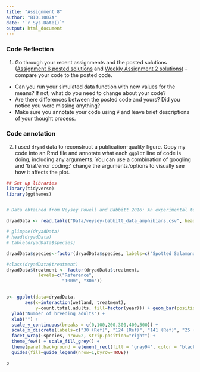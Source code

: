 ```yaml
---
title: "Assignment 8"
author: "BIOL1007A"
date: "`r Sys.Date()`"
output: html_document
---
```


### Code Reflection
1. Go through your recent assignments and the posted solutions ([Assignment 6 posted solutions](Assignment-6-dplyr_solutions.html) and [Weekly Assignment 2 solutions](Solutions_Weekly-Assignment-2.html)) - compare your code to the posted code. 

* Can you run your simulated data function with new values for the means? If not, what do you need to change about your code?  
* Are there differences between the posted code and yours? Did you notice you were missing anything?  
* Make sure you annotate your code using `#` and leave brief descriptions of your thought process. 


### Code annotation

2. I used `dryad` data to reconstruct a publication-quality figure. Copy my code into an Rmd file and annotate what each `ggplot` line of code is doing, including any arguments. You can use a combination of googling and 'trial/error coding:' change the arguments/options to visually see how it affects the plot. 


```r

## Set up libraries
library(tidyverse)
library(ggthemes)


# Data obtained from Veysey Powell and Babbitt 2016: An experimental test of buffer utility as a technique for managing pool-breeding amphibians https://datadryad.org/stash/dataset/doi:10.5061%2Fdryad.547rp

dryadData <- read.table("Data/veysey-babbitt_data_amphibians.csv", header=TRUE, sep=",", stringsAsFactors = TRUE)

# glimpse(dryadData)
# head(dryadData)
# table(dryadData$species)

dryadData$species<-factor(dryadData$species, labels=c("Spotted Salamander", "Wood Frog")) #creating 'labels' to use for the plot

#class(dryadData$treatment)
dryadData$treatment <- factor(dryadData$treatment, 
            levels=c("Reference",
                     "100m", "30m"))


p<- ggplot(data=dryadData, 
       aes(x=interaction(wetland, treatment), 
           y=count.total.adults, fill=factor(year))) + geom_bar(position="dodge", stat="identity", color="black") +
  ylab("Number of breeding adults") +
  xlab("") +
  scale_y_continuous(breaks = c(0,100,200,300,400,500)) +
  scale_x_discrete(labels=c("30 (Ref)", "124 (Ref)", "141 (Ref)", "25 (100m)","39 (100m)","55 (100m)","129 (100m)", "7 (30m)","19 (30m)","20 (30m)","59 (30m)")) +
  facet_wrap(~species, nrow=2, strip.position="right") +
  theme_few() + scale_fill_grey() + 
  theme(panel.background = element_rect(fill = 'gray94', color = 'black'), legend.position="top",  legend.title= element_blank(), axis.title.y = element_text(size=12, face="bold", colour = "black"), strip.text.y = element_text(size = 10, face="bold", colour = "black")) + 
  guides(fill=guide_legend(nrow=1,byrow=TRUE)) 

p
```

